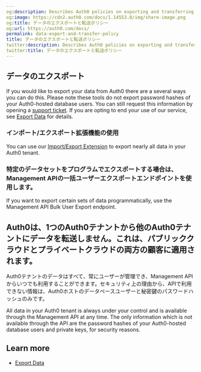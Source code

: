 ```yaml
---
og:description: Describes Auth0 policies on exporting and transferring data.
og:image: https://cdn2.auth0.com/docs/1.14553.0/img/share-image.png
og:title: データのエクスポートと転送ポリシー
og:url: https://auth0.com/docs/
permalink: data-export-and-transfer-policy
title: データのエクスポートと転送ポリシー
twitter:description: Describes Auth0 policies on exporting and transferring data.
twitter:title: データのエクスポートと転送ポリシー
---
```


## データのエクスポート

If you would like to export your data from Auth0 there are a several ways you can do this. Please note these tools do not export password hashes of your Auth0-hosted database users. You can still request this information by opening a [support ticket](https://support.auth0.com/). If you are opting to end your use of our service, see [Export Data](/docs/troubleshoot/customer-support/manage-subscriptions/export-data) for details.

### インポート/エクスポート拡張機能の使用

You can use our [Import/Export Extension](/docs/manage-users/user-migration/user-import-export-extension) to export nearly all data in your Auth0 tenant.

### 特定のデータセットをプログラムでエクスポートする場合は、Management APIの一括ユーザーエクスポートエンドポイントを使用します。

If you want to export certain sets of data programmatically, use the <Tooltip tip="Management API: A product to allow customers to perform administrative tasks." cta="View Glossary" href="/docs/glossary?term=Management+API">Management API</Tooltip> Bulk User Export endpoint.

## Auth0は、1つのAuth0テナントから他のAuth0テナントにデータを転送しません。これは、パブリッククラウドとプライベートクラウドの両方の顧客に適用されます。

Auth0テナントのデータはすべて、常にユーザーが管理でき、Management APIからいつでも利用することができます。セキュリティ上の理由から、APIで利用できない情報は、Auth0ホストのデータベースユーザーと秘密鍵のパスワードハッシュのみです。

All data in your Auth0 tenant is always under your control and is available through the Management API at any time. The only information which is not available through the API are the password hashes of your Auth0-hosted database users and private keys, for security reasons.

## Learn more

* [Export Data](/docs/troubleshoot/customer-support/manage-subscriptions/export-data)